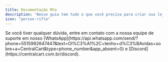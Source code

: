 ```yaml
---
title: Documentação Mta
description: 'Nesse guia tem tudo o que você precisa para criar sua loja para seu servidor de Mta e automatizar a entrega de forma rápida e prática.'
icon: "person-rifle"
---
```


<Card horizontal title="Como instalar o script do MTA" icon="folder-arrow-down" href="/mta/instalacao" color="#25d366"> 
</Card>

<Card horizontal title="Como deixar um produto temporário" icon="clock-three-thirty" href="/general/produto-temporario" color="#25d366"> 
</Card>

<Card horizontal title="Como adicionar escolha de veículos/itens no produto" icon="cars" href="mta/adicionar-escolhas" color="#25d366"> 
</Card>

<Card horizontal title="Como criar um vip inicial" icon="circle-star" href="/general/vip-inicial" color="#25d366"> 
</Card>

<Check>
Se você tiver qualquer dúvida, entre em contato com a nossa equipe de suporte
em nosso [WhatsApp](https://api.whatsapp.com/send/?phone=5515992647447&text=Ol%C3%A1%2C+tenho+d%C3%BAvidas+sobre+a+CentralCart&type=phone_number&app_absent=0) 
e [Discord](https://centralcart.com.br/discord).
</Check>

